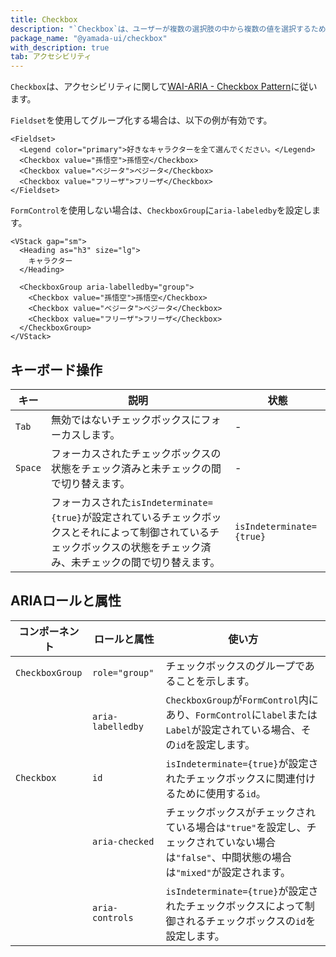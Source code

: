 ```yaml
---
title: Checkbox
description: "`Checkbox`は、ユーザーが複数の選択肢の中から複数の値を選択するための使用されるコンポーネントです。"
package_name: "@yamada-ui/checkbox"
with_description: true
tab: アクセシビリティ
---
```


`Checkbox`は、アクセシビリティに関して[WAI-ARIA - Checkbox Pattern](https://www.w3.org/WAI/ARIA/apg/patterns/checkbox)に従います。

`Fieldset`を使用してグループ化する場合は、以下の例が有効です。

```tsx live=false
<Fieldset>
  <Legend color="primary">好きなキャラクターを全て選んでください。</Legend>
  <Checkbox value="孫悟空">孫悟空</Checkbox>
  <Checkbox value="ベジータ">ベジータ</Checkbox>
  <Checkbox value="フリーザ">フリーザ</Checkbox>
</Fieldset>
```

`FormControl`を使用しない場合は、`CheckboxGroup`に`aria-labeledby`を設定します。

```tsx live=false
<VStack gap="sm">
  <Heading as="h3" size="lg">
    キャラクター
  </Heading>

  <CheckboxGroup aria-labelledby="group">
    <Checkbox value="孫悟空">孫悟空</Checkbox>
    <Checkbox value="ベジータ">ベジータ</Checkbox>
    <Checkbox value="フリーザ">フリーザ</Checkbox>
  </CheckboxGroup>
</VStack>
```

## キーボード操作

| キー    | 説明                                                                                                                                                                     | 状態                     |
| ------- | ------------------------------------------------------------------------------------------------------------------------------------------------------------------------ | ------------------------ |
| `Tab`   | 無効ではないチェックボックスにフォーカスします。                                                                                                                         | -                        |
| `Space` | フォーカスされたチェックボックスの状態をチェック済みと未チェックの間で切り替えます。                                                                                     | -                        |
|         | フォーカスされた`isIndeterminate={true}`が設定されているチェックボックスとそれによって制御されているチェックボックスの状態をチェック済み、未チェックの間で切り替えます。 | `isIndeterminate={true}` |

## ARIAロールと属性

| コンポーネント  | ロールと属性      | 使い方                                                                                                                                     |
| --------------- | ----------------- | ------------------------------------------------------------------------------------------------------------------------------------------ |
| `CheckboxGroup` | `role="group"`    | チェックボックスのグループであることを示します。                                                                                           |
|                 | `aria-labelledby` | `CheckboxGroup`が`FormControl`内にあり、`FormControl`に`label`または`Label`が設定されている場合、その`id`を設定します。                    |
| `Checkbox`      | `id`              | `isIndeterminate={true}`が設定されたチェックボックスに関連付けるために使用する`id`。                                                       |
|                 | `aria-checked`    | チェックボックスがチェックされている場合は`"true"`を設定し、チェックされていない場合は`"false"`、中間状態の場合は`"mixed"`が設定されます。 |
|                 | `aria-controls`   | `isIndeterminate={true}`が設定されたチェックボックスによって制御されるチェックボックスの`id`を設定します。                                 |
